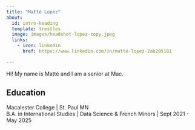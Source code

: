```yaml
---
title: "Matté Lopez"
about:
  id: intro-heading
  template: trestles
  image: images/headshot-lopez-copy.jpeg
  links:
    - icon: linkedin
      href: https://www.linkedin.com/in/matté-lopez-2ab205181

---
```


:::{#intro-heading}

Hi! My name is Matté and I am a senior at Mac. 

## Education

Macalester College | St. Paul MN <br>
B.A. in International Studies | Data Science & French Minors | Sept 2021 - May 2025

:::

